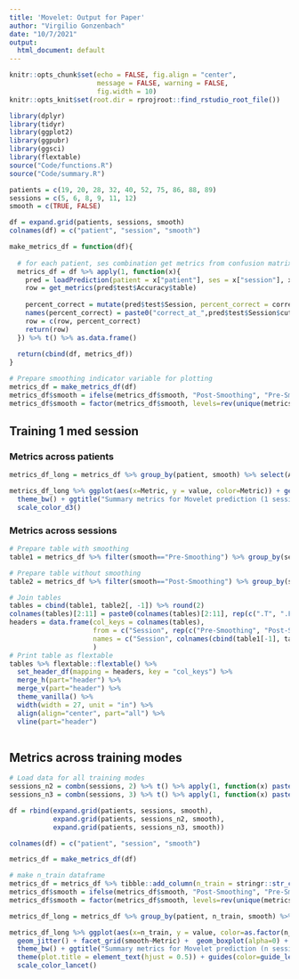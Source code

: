 ```yaml
---
title: 'Movelet: Output for Paper'
author: "Virgilio Gonzenbach"
date: "10/7/2021"
output:
  html_document: default
---
```


```r
knitr::opts_chunk$set(echo = FALSE, fig.align = "center",
                      message = FALSE, warning = FALSE,
                      fig.width = 10)
knitr::opts_knit$set(root.dir = rprojroot::find_rstudio_root_file())
```

```r
library(dplyr)
library(tidyr)
library(ggplot2)
library(ggpubr)
library(ggsci)
library(flextable)
source("Code/functions.R")
source("Code/summary.R")

patients = c(19, 20, 28, 32, 40, 52, 75, 86, 88, 89)
sessions = c(5, 6, 8, 9, 11, 12)
smooth = c(TRUE, FALSE)

df = expand.grid(patients, sessions, smooth)
colnames(df) = c("patient", "session", "smooth")

make_metrics_df = function(df){
  
  # for each patient, ses combination get metrics from confusion matrix + percent_correct at each cut_off
  metrics_df = df %>% apply(1, function(x){
    pred = loadPrediction(patient = x["patient"], ses = x["session"], x["smooth"])
    row = get_metrics(pred$test$Accuracy$table)
    
    percent_correct = mutate(pred$test$Session, percent_correct = correct_med_pred / med_session)$percent_correct
    names(percent_correct) = paste0("correct_at_",pred$test$Session$cut_off)
    row = c(row, percent_correct)
    return(row)
  }) %>% t() %>% as.data.frame()
  
  return(cbind(df, metrics_df))
}

# Prepare smoothing indicator variable for plotting
metrics_df = make_metrics_df(df)
metrics_df$smooth = ifelse(metrics_df$smooth, "Post-Smoothing", "Pre-Smoothing") # Fix name
metrics_df$smooth = factor(metrics_df$smooth, levels=rev(unique(metrics_df$smooth))) # Reverse order
```

## Training 1 med session
### Metrics across patients

```r
metrics_df_long = metrics_df %>% group_by(patient, smooth) %>% select(Accuracy, Precision, F1.score, Sensitivity, Specificity) %>% summarize_all(mean) %>% pivot_longer(-c(patient, smooth), names_to = "Metric")

metrics_df_long %>% ggplot(aes(x=Metric, y = value, color=Metric)) + geom_jitter() + geom_boxplot(alpha=0) + facet_wrap(~smooth) + 
  theme_bw() + ggtitle("Summary metrics for Movelet prediction (1 session training)") + theme(plot.title = element_text(hjust = 0.5)) +
  scale_color_d3()
```

### Metrics across sessions

```r

# Prepare table with smoothing
table1 = metrics_df %>% filter(smooth=="Pre-Smoothing") %>% group_by(session) %>% select(Accuracy, Precision, F1.score, Sensitivity, Specificity) %>% summarize_all(mean)

# Prepare table without smoothing
table2 = metrics_df %>% filter(smooth=="Post-Smoothing") %>% group_by(session) %>% select(Accuracy, Precision, F1.score, Sensitivity, Specificity) %>% summarize_all(mean) %>% as.data.frame()

# Join tables
tables = cbind(table1, table2[, -1]) %>% round(2)
colnames(tables)[2:11] = paste0(colnames(tables)[2:11], rep(c(".T", ".F"), each = 5))
headers = data.frame(col_keys = colnames(tables), 
                     from = c("Session", rep(c("Pre-Smoothing", "Post-Smoothing"), each=5)),
                     names = c("Session", colnames(cbind(table1[-1], table2[, -1])))
                     )
# Print table as flextable
tables %>% flextable::flextable() %>% 
  set_header_df(mapping = headers, key = "col_keys") %>% 
  merge_h(part="header") %>% 
  merge_v(part="header") %>% 
  theme_vanilla() %>% 
  width(width = 27, unit = "in") %>% 
  align(align="center", part="all") %>% 
  vline(part="header")
  
```

## Metrics across training modes

```r
# Load data for all training modes
sessions_n2 = combn(sessions, 2) %>% t() %>% apply(1, function(x) paste(x, collapse=","))
sessions_n3 = combn(sessions, 3) %>% t() %>% apply(1, function(x) paste(x, collapse=","))

df = rbind(expand.grid(patients, sessions, smooth), 
           expand.grid(patients, sessions_n2, smooth),
           expand.grid(patients, sessions_n3, smooth))

colnames(df) = c("patient", "session", "smooth")

metrics_df = make_metrics_df(df)

# make n_train dataframe
metrics_df = metrics_df %>% tibble::add_column(n_train = stringr::str_count(metrics_df$session, ",") + 1, .before = "session") 
metrics_df$smooth = ifelse(metrics_df$smooth, "Post-Smoothing", "Pre-Smoothing")
metrics_df$smooth = factor(metrics_df$smooth, levels=rev(unique(metrics_df$smooth))) # Reverse order
```

```r
metrics_df_long = metrics_df %>% group_by(patient, n_train, smooth) %>% select(Accuracy, Precision, F1.score, Sensitivity, Specificity) %>% summarize_all(mean) %>% pivot_longer(-c(patient, n_train, smooth),  names_to = "Metric")

metrics_df_long %>% ggplot(aes(x=n_train, y = value, color=as.factor(n_train))) + 
  geom_jitter() + facet_grid(smooth~Metric) +  geom_boxplot(alpha=0) + 
  theme_bw() + ggtitle("Summary metrics for Movelet prediction (n session training)") + 
  theme(plot.title = element_text(hjust = 0.5)) + guides(color=guide_legend(title="N trained med sessions")) + xlab("Train N") +
  scale_color_lancet() 
```
